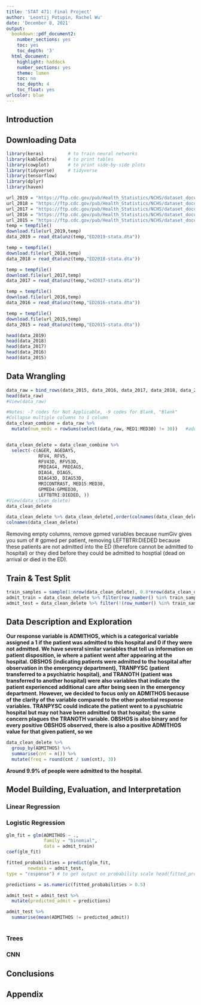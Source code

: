 ```yaml
---
title: 'STAT 471: Final Project'
author: 'Leontij Potupin, Rachel Wu'
date: 'December 8, 2021'
output:
  bookdown::pdf_document2:
    number_sections: yes
    toc: yes
    toc_depth: '3'
  html_document:
    highlight: haddock
    number_sections: yes
    theme: lumen
    toc: no
    toc_depth: 4
    toc_float: yes
urlcolor: blue
---
```


## Introduction

## Downloading Data
```r
library(keras)         # to train neural networks
library(kableExtra)    # to print tables
library(cowplot)       # to print side-by-side plots
library(tidyverse)     # tidyverse
library(tensorflow)
library(dplyr)
library(haven)
```
```r

url_2019 = "https://ftp.cdc.gov/pub/Health_Statistics/NCHS/dataset_documentation/nhamcs/stata/ED2019-stata.zip"
url_2018 = "https://ftp.cdc.gov/pub/Health_Statistics/NCHS/dataset_documentation/nhamcs/stata/ED2018-stata.zip"
url_2017 = "https://ftp.cdc.gov/pub/Health_Statistics/NCHS/dataset_documentation/nhamcs/stata/ed2017-stata.zip"
url_2016 = "https://ftp.cdc.gov/pub/Health_Statistics/NCHS/dataset_documentation/nhamcs/stata/ED2016-stata.zip"
url_2015 = "https://ftp.cdc.gov/pub/Health_Statistics/NCHS/dataset_documentation/nhamcs/stata/ED2015-stata.zip"
temp = tempfile()
download.file(url_2019,temp)
data_2019 = read_dta(unz(temp,"ED2019-stata.dta"))

temp = tempfile()
download.file(url_2018,temp)
data_2018 = read_dta(unz(temp,"ED2018-stata.dta"))

temp = tempfile()
download.file(url_2017,temp)
data_2017 = read_dta(unz(temp,"ed2017-stata.dta"))

temp = tempfile()
download.file(url_2016,temp)
data_2016 = read_dta(unz(temp,"ED2016-stata.dta"))

temp = tempfile()
download.file(url_2015,temp)
data_2015 = read_dta(unz(temp,"ED2015-stata.dta"))

head(data_2019)
head(data_2018)
head(data_2017)
head(data_2016)
head(data_2015)
```

## Data Wrangling
```r
data_raw = bind_rows(data_2015, data_2016, data_2017, data_2018, data_2019)
head(data_raw)
#View(data_raw)
```

```r
#Notes: -7 codes for Not Applicable, -9 codes for Blank, "Blank"
#Collapse multiple columns to 1 column
data_clean_combine = data_raw %>% 
  mutate(num_meds = rowSums(select(data_raw, MED1:MED30) != 30))   #add num medications logged


data_clean_delete = data_clean_combine %>% 
  select(-c(AGER, AGEDAYS, 
            RFV4, RFV5, 
            RFV43D, RFV53D, 
            PRDIAG4, PRDIAG5, 
            DIAG4, DIAG5, 
            DIAG43D, DIAG53D, 
            MRICONTRAST, MED15:MED30,
            GPMED4:GPMED30,
            LEFTBTRI:DIEDED, ))
#View(data_clean_delete)
data_clean_delete

data_clean_delete %>% data_clean_delete[,order(colnames(data_clean_delete))]
colnames(data_clean_delete)
```

Removing empty columns, remove gpmed variables because numGiv gives you sum of # gpmed per patient, removing LEFTBTRI:DIEDED because these patients are not admitted into the ED (therefore cannot be admitted to hospital) or they died before they could be admitted to hosptial (dead on arrival or died in the ED).

## Train & Test Split
```r
train_samples = sample(1:nrow(data_clean_delete), 0.8*nrow(data_clean_delete))
admit_train = data_clean_delete %>% filter(row_number() %in% train_samples)
admit_test = data_clean_delete %>% filter(!(row_number() %in% train_samples))
```

## Data Description and Exploration
**Our response variable is ADMITHOS, which is a categorical variable assigned a 1 if the patient was admitted to this hospital and 0 if they were not admitted. We have several similar variables that tell us information on patient disposition, ie where a patient went after appearing at the hospital. OBSHOS (indicating patients were admitted to the hospital after observation in the emergency department), TRANPYSC (patient transferred to a psychiatric hospital), and TRANOTH (patient was transferred to another hospital) were also variables that indicate the patient experienced additional care after being seen in the emergency department. However, we decided to focus only on ADMITHOS because of the clarity of the variable compared to the other potential response variables. TRANPYSC could indicate the patient went to a pyschiatric hospital but may not have been admitted to that hospital; the same concern plagues the TRANOTH variable. OBSHOS is also binary and for every positive OBSHOS observed, there is also a positive ADMITHOS value for that given patient, so we**
```r
data_clean_delete %>%
  group_by(ADMITHOS) %>%
  summarise(cnt = n()) %>%
  mutate(freq = round(cnt / sum(cnt), 3))
```
**Around 9.9% of people were admitted to the hospital.**

## Model Building, Evaluation, and Interpretation

### Linear Regression

### Logistic Regression

```r
glm_fit = glm(ADMITHOS ~ .,
              family = "binomial",
              data = admit_train)
coef(glm_fit)

fitted_probabilities = predict(glm_fit,
        newdata = admit_test,
type = "response") # to get output on probability scale head(fitted_probabilities)

predictions = as.numeric(fitted_probabilities > 0.5)

admit_test = admit_test %>%
  mutate(predicted_admit = predictions)

admit_test %>%
  summarise(mean(ADMITHOS != predicted_admit))
 
```

### Trees

### CNN

## Conclusions

## Appendix

